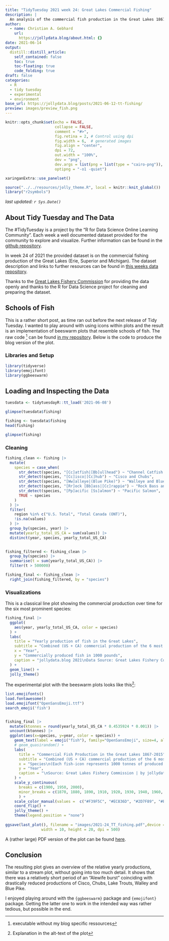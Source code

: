 ```yaml
---
title: "TidyTuesday 2021 week 24: Great Lakes Commercial Fishing"
description: |
  An analysis of the commercial fish production in the Great Lakes 1867 - 2015. Using beeswarm plots to produce schools of fish. My very first submission for #TidyTuesday!
author:
  - name: Christian A. Gebhard
    url:
      https://jollydata.blog/about.html: {}
date: 2021-06-14
output:
  distill::distill_article:
    self_contained: false
    toc: true
    toc-floating: true
    code_folding: true
draft: false
categories:
  - R
  - tidy tuesday
  - experimental
  - environment
base_url: https://jollydata.blog/posts/2021-06-12-tt-fishing/
preview: images/preview_fish.png
---
```



```r
knitr::opts_chunk$set(echo = FALSE, 
                      collapse = FALSE,
                      comment = "#>",
                      fig.retina = 2, # Control using dpi
                      fig.width = 6,  # generated images
                      fig.align = "center",
                      dpi = 72, 
                      out.width = "100%",
                      dev = "png",
                      dev.args = list(png = list(type = "cairo-png")),
                      optipng = "-o1 -quiet")

xaringanExtra::use_panelset()

source("../../resources/jolly_theme.R", local = knitr::knit_global())
library("r2symbols")

```

*last updated: `r Sys.Date()`*

## About Tidy Tuesday and The Data

The #TidyTuesday is a project by the "R for Data Science Online Learning Community". Each week a well documented dataset provided for the community to explore and visualize. Further information can be found in the [github repository](https://github.com/rfordatascience/tidytuesday).

In week 24 of 2021 the provided dataset is on the commercial fishing production of the Great Lakes (Erie, Superior and Michigan). The dataset description and links to further resources can be found in [this weeks data repository](https://github.com/rfordatascience/tidytuesday/tree/master/data/2021/2021-06-08).

Thanks to the [Great Lakes Fishery Commission](http://www.glfc.org/great-lakes-databases.php) for providing the data openly and thanks to the R for Data Science project for cleaning and preparing the dataset.

## Schools of Fish

This is a rather short post, as time ran out before the next release of Tidy Tuesday. I wanted to play around with using icons within plots and the result is an implementation of beeswarm plots that resemble schools of fish. The raw code ^[executable without my blog specific ressources] can be found [in my repository](https://github.com/nucleic-acid/TidyTuesdaySubmissions/tree/main/2021_week_24). Below is the code to produce the blog version of the plot.

### Libraries and Setup
```r
library(tidyverse)
library(emojifont)
library(ggbeeswarm)
```


## Loading and Inspecting the Data


```r
tuesdata <- tidytuesdayR::tt_load('2021-06-08')

glimpse(tuesdata$fishing)

fishing <- tuesdata$fishing
head(fishing)

glimpse(fishing)

```

### Cleaning

```r
fishing_clean <- fishing |>
  mutate(
    species = case_when(
      str_detect(species, "[Cc]atfish|[Bb]ullhead") ~ "Channel Catfish and Bullheads",
      str_detect(species, "[Cc]isco|[Cc]hub") ~ "Cisco and Chubs",
      str_detect(species, "[Ww]alleye|(Blue Pike)") ~ "Walleye and Blue Pike",
      str_detect(species, "[Rr]ock [Bb]ass|[Cc]rappie") ~ "Rock Bass and Crappie",
      str_detect(species, "[Pp]acific [Ss]almon") ~ "Pacific Salmon",
      TRUE ~ species
    )
  ) |>
  filter(
    region %in% c("U.S. Total", "Total Canada (ONT)"),
    !is.na(values)
  ) |>
  group_by(species, year) |>
  mutate(yearly_total_US_CA = sum(values)) |> 
  distinct(year, species, yearly_total_US_CA)

 
fishing_filtered <- fishing_clean |> 
  group_by(species) |> 
  summarise(t = sum(yearly_total_US_CA)) |>
  filter(t > 500000)

fishing_final <- fishing_clean |> 
  right_join(fishing_filtered, by = "species")


```
### Visualizations

This is a classical line plot showing the commercial production over time for the six most prominent species:

```r
fishing_final |> 
  ggplot(
    aes(year, yearly_total_US_CA, color = species)
  ) +
  labs(
    title = "Yearly production of fish in the Great Lakes",
    subtitle = "Combined (US + CA) commercial production of the 6 most prominent species\nof fish in Lakes Erie, Michigan, Superior.",
    x = "Year",
    y = "Commercially produced fish in 1000 pounds",
    caption = "jollydata.blog 2021\nData Source: Great Lakes Fishery Commission."
  ) +
  geom_line() +
  jolly_theme()
```

The experimental plot with the beeswarm plots looks like this^[Explanation in the alt-text of the plot]:

```r
list.emojifonts()
load.fontawesome()
load.emojifont("OpenSansEmoji.ttf")
search_emoji('fish')


fishing_final |> 
  mutate(ktonnes = round(yearly_total_US_CA * 0.4535924 * 0.001)) |> 
  uncount(ktonnes) |> 
  ggplot(aes(x=species, y=year, color = species)) +
    geom_text(label = emoji("fish"), family="OpenSansEmoji", size=4, alpha = 0.3, position = position_quasirandom(bandwidth = 0.75, varwidth = F)) +
    # geom_quasirandom() +
    labs(
      title = "Commercial Fish Production in the Great Lakes 1867-2015",
      subtitle = "Combined (US + CA) commercial production of the 6 most prominent species\nof fish in Lakes Erie, Michigan, Superior.",
      x = "Species\n(Each fish-icon represents 1000 tonnes of produced fish.)",
      y = "Year",
      caption = "\nSource: Great Lakes Fishery Commission | by jollydata.blog 2021 for week 24 of #TidyTuesday"
    ) +
    scale_y_continuous(
      breaks = c(1900, 1950, 2000), 
      minor_breaks = c(1870, 1880, 1890, 1910, 1920, 1930, 1940, 1960, 1970, 1980, 1990, 2010)
      ) +
    scale_color_manual(values =  c("#F39F5C", "#EC836D", "#2D7F89", "#E86B72", "#29BCCE", "#56BB83")) +
    coord_flip() +
    jolly_theme() +
    theme(legend.position = "none")
  
ggsave(last_plot(), filename = "images/2021-24_TT_fishing.pdf",device = "pdf", 
                width = 10, height = 20, dpi = 500)
```
A (rather large) PDF version of the plot can be found [here](images/2021-24_TT_fishing.pdf).

## Conclusion
The resulting plot gives an overview of the relative yearly productions, similar to a stream plot, without going into too much detail. It shows that there was a relatively short period of an "Alewife burst" coinciding with drastically reduced productions of Cisco, Chubs, Lake Trouts, Walley and Blue Pike.

I enjoyed playing around with the `{ggbeeswarm}` package and `{emojifont}` package. Getting the latter one to work in the intended way was rather tedious, but possible in the end.